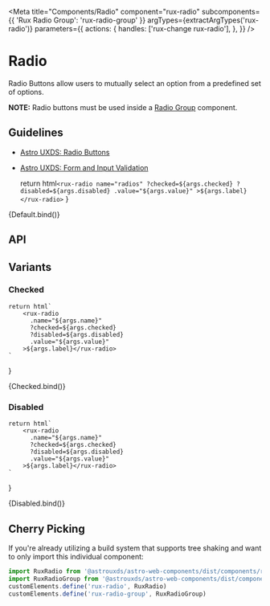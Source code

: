 
<Meta
    title="Components/Radio"
    component="rux-radio"
    subcomponents={{ 'Rux Radio Group': 'rux-radio-group' }}
    argTypes={extractArgTypes('rux-radio')}
        parameters={{
       actions: {
        handles: ['rux-change rux-radio'],
      },
    }}
/>

# Radio

Radio Buttons allow users to mutually select an option from a predefined set of options.

**NOTE:** Radio buttons must be used inside a [Radio Group](/?path=/docs/components-radio-group--default-story) component.

## Guidelines

-   [Astro UXDS: Radio Buttons](https://www.astrouxds.com/ui-components/radio-button)
-   [Astro UXDS: Form and Input Validation](https://www.astrouxds.com/ui-components/validation)

    return html`
        <rux-radio
          name="radios"
          ?checked=${args.checked}
          ?disabled=${args.disabled}
          .value="${args.value}"
        >${args.label}</rux-radio>
    `
}

<Canvas>
    <Story
      args={{
        name: 'radios',
        label: 'Radio Label'
      }}
      name="Default"
    >
      {Default.bind()}
    </Story>
</Canvas>

## API

<ArgsTable of="rux-radio" />

## Variants

### Checked

    return html`
        <rux-radio
          .name="${args.name}"
          ?checked=${args.checked}
          ?disabled=${args.disabled}
          .value="${args.value}"
        >${args.label}</rux-radio>
    `
}

<Canvas>
    <Story
      args={{
        name: 'radios',
        label: 'Radio Label',
        checked: true
      }}
      name="Checked"
    >
      {Checked.bind()}
    </Story>
</Canvas>

### Disabled

    return html`
        <rux-radio
          .name="${args.name}"
          ?checked=${args.checked}
          ?disabled=${args.disabled}
          .value="${args.value}"
        >${args.label}</rux-radio>
    `
}

<Canvas>
    <Story
      args={{
        name: 'radios',
        label: 'Radio Label',
        disabled: true
      }}
      name="Disabled"
    >
      {Disabled.bind()}
    </Story>
</Canvas>

## Cherry Picking

If you're already utilizing a build system that supports tree shaking and want to only import this individual component:

```js
import RuxRadio from '@astrouxds/astro-web-components/dist/components/rux-radio.js'
import RuxRadioGroup from '@astrouxds/astro-web-components/dist/components/rux-radio-group.js'
customElements.define('rux-radio', RuxRadio)
customElements.define('rux-radio-group', RuxRadioGroup)

```

